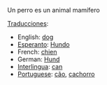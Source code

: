 Un perro es un animal mamífero

[[Traducción|Traducciones]]: 

*English: [[dog]]
*[[Esperanto]]: [[Hundo]]
*French: [[chien]]
*German: [[Hund]]
*[[Interlingua]]: [[can]]
*[[Portuguese]]: [[cão]], [[cachorro]]